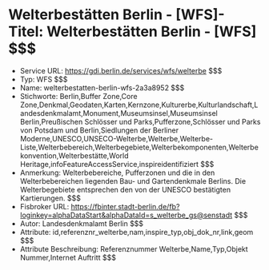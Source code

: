 # Welterbestätten Berlin - [WFS]- Titel: Welterbestätten Berlin - [WFS] $$$
- Service URL: https://gdi.berlin.de/services/wfs/welterbe $$$
- Typ: WFS $$$
- Name: welterbestatten-berlin-wfs-2a3a8952 $$$
- Stichworte: Berlin,Buffer Zone,Core Zone,Denkmal,Geodaten,Karten,Kernzone,Kulturerbe,Kulturlandschaft,Landesdenkmalamt,Monument,Museumsinsel,Museumsinsel Berlin,Preußischen Schlösser und Parks,Pufferzone,Schlösser und Parks von Potsdam und Berlin,Siedlungen der Berliner Moderne,UNESCO,UNSECO-Welterbe,Welterbe,Welterbe-Liste,Welterbebereich,Welterbegebiete,Welterbekomponenten,Welterbekonvention,Welterbestätte,World Heritage,infoFeatureAccessService,inspireidentifiziert $$$
- Anmerkung: Welterbebereiche, Pufferzonen und die in den Welterbebereichen liegenden Bau-  und Gartendenkmale Berlins. Die Welterbegebiete entsprechen den von der UNESCO bestätigten Kartierungen. $$$
- Fisbroker URL: https://fbinter.stadt-berlin.de/fb?loginkey=alphaDataStart&alphaDataId=s_welterbe_gs@senstadt $$$
- Autor: Landesdenkmalamt Berlin $$$
- Attribute: id,referenznr_welterbe,nam,inspire_typ,obj_dok_nr,link,geom $$$
- Attribute Beschreibung: Referenznummer Welterbe,Name,Typ,Objekt Nummer,Internet Auftritt $$$
